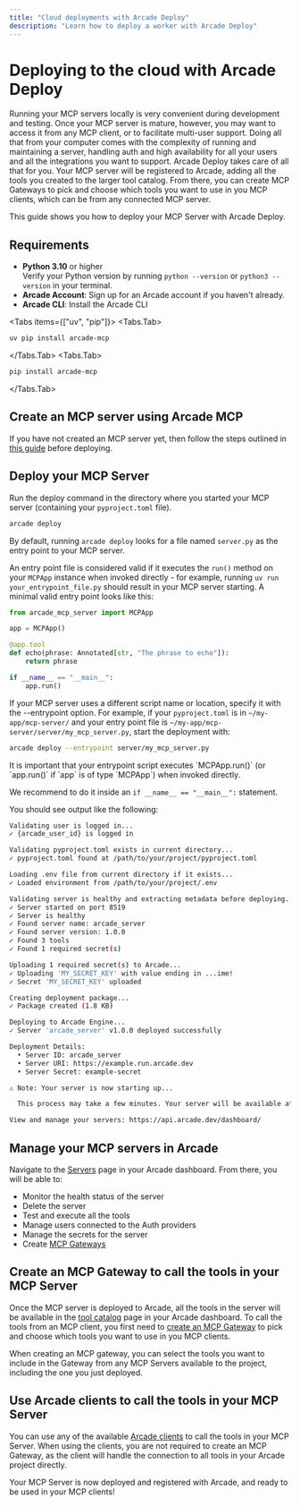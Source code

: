 ```yaml
---
title: "Cloud deployments with Arcade Deploy"
description: "Learn how to deploy a worker with Arcade Deploy"
---
```



# Deploying to the cloud with Arcade Deploy

Running your MCP servers locally is very convenient during development and testing. Once your MCP server is mature, however, you may want to access it from any MCP client, or to facilitate multi-user support. Doing all that from your computer comes with the complexity of running and maintaining a server, handling auth and high availability for all your users and all the integrations you want to support. Arcade Deploy takes care of all that for you. Your MCP server will be registered to Arcade, adding all the tools you created to the larger tool catalog. From there, you can create MCP Gateways to pick and choose which tools you want to use in you MCP clients, which can be from any connected MCP server.

This guide shows you how to deploy your MCP Server with Arcade Deploy.

## Requirements

- **Python 3.10** or higher <br/> Verify your Python version by running `python --version` or `python3 --version` in your terminal.
- **Arcade Account**: Sign up for an <SignupLink linkLocation="docs:custom-tools">Arcade account</SignupLink> if you haven't already.
- **Arcade CLI**: Install the Arcade CLI

<Tabs items={["uv", "pip"]}>
<Tabs.Tab>

```bash
uv pip install arcade-mcp
```

</Tabs.Tab>
<Tabs.Tab>
```bash
pip install arcade-mcp
```
</Tabs.Tab>
</Tabs>

<Steps>

## Create an MCP server using Arcade MCP

If you have not created an MCP server yet, then follow the steps outlined in [this guide](/home/build-tools/create-a-mcp-server) before deploying.

## Deploy your MCP Server

Run the deploy command in the directory where you started your MCP server (containing your `pyproject.toml` file).

```bash
arcade deploy
```

By default, running `arcade deploy` looks for a file named `server.py` as the entry point to your MCP server.

An entry point file is considered valid if it executes the `run()` method on your `MCPApp` instance when invoked directly - for example, running `uv run your_entrypoint_file.py` should result in your MCP server starting. A minimal valid entry point looks like this:

```py
from arcade_mcp_server import MCPApp

app = MCPApp()

@app.tool
def echo(phrase: Annotated[str, "The phrase to echo"]):
    return phrase

if __name__ == "__main__":
    app.run()
```

If your MCP server uses a different script name or location, specify it with the --entrypoint option. For example, if your `pyproject.toml` is in `~/my-app/mcp-server/` and your entry point file is `~/my-app/mcp-server/server/my_mcp_server.py`, start the deployment with:

```bash
arcade deploy --entrypoint server/my_mcp_server.py
```

<Callout type="info">
It is important that your entrypoint script executes `MCPApp.run()` (or `app.run()` if `app` is of type `MCPApp`) when invoked directly.

We recommend to do it inside an `if __name__ == "__main__":` statement.

</Callout>

You should see output like the following:

```bash
Validating user is logged in...
✓ {arcade_user_id} is logged in

Validating pyproject.toml exists in current directory...
✓ pyproject.toml found at /path/to/your/project/pyproject.toml

Loading .env file from current directory if it exists...
✓ Loaded environment from /path/to/your/project/.env

Validating server is healthy and extracting metadata before deploying...
✓ Server started on port 8519
✓ Server is healthy
✓ Found server name: arcade_server
✓ Found server version: 1.0.0
✓ Found 3 tools
✓ Found 1 required secret(s)

Uploading 1 required secret(s) to Arcade...
✓ Uploading 'MY_SECRET_KEY' with value ending in ...ime!
✓ Secret 'MY_SECRET_KEY' uploaded

Creating deployment package...
✓ Package created (1.8 KB)

Deploying to Arcade Engine...
✓ Server 'arcade_server' v1.0.0 deployed successfully

Deployment Details:
  • Server ID: arcade_server
  • Server URI: https://example.run.arcade.dev
  • Server Secret: example-secret

⚠ Note: Your server is now starting up...

  This process may take a few minutes. Your server will be available at the URI above once ready.

View and manage your servers: https://api.arcade.dev/dashboard/
```

## Manage your MCP servers in Arcade

Navigate to the [Servers](https://api.arcade.dev/dashboard/servers) page in your Arcade dashboard. From there, you will be able to:

- Monitor the health status of the server
- Delete the server
- Test and execute all the tools
- Manage users connected to the Auth providers
- Manage the secrets for the server
- Create [MCP Gateways](/home/mcp-gateways)

## Create an MCP Gateway to call the tools in your MCP Server

Once the MCP server is deployed to Arcade, all the tools in the server will be available in the [tool catalog](https://api.arcade.dev/dashboard/tools) page in your Arcade dashboard. To call the tools from an MCP client, you first need to [create an MCP Gateway](/home/mcp-gateways) to pick and choose which tools you want to use in you MCP clients.

When creating an MCP gateway, you can select the tools you want to include in the Gateway from any MCP Servers available to the project, including the one you just deployed.

## Use Arcade clients to call the tools in your MCP Server

You can use any of the available [Arcade clients](https://docs.arcade.dev/en/references) to call the tools in your MCP Server. When using the clients, you are not required to create an MCP Gateway, as the client will handle the connection to all tools in your Arcade project directly.

</Steps>

Your MCP Server is now deployed and registered with Arcade, and ready to be used in your MCP clients!
